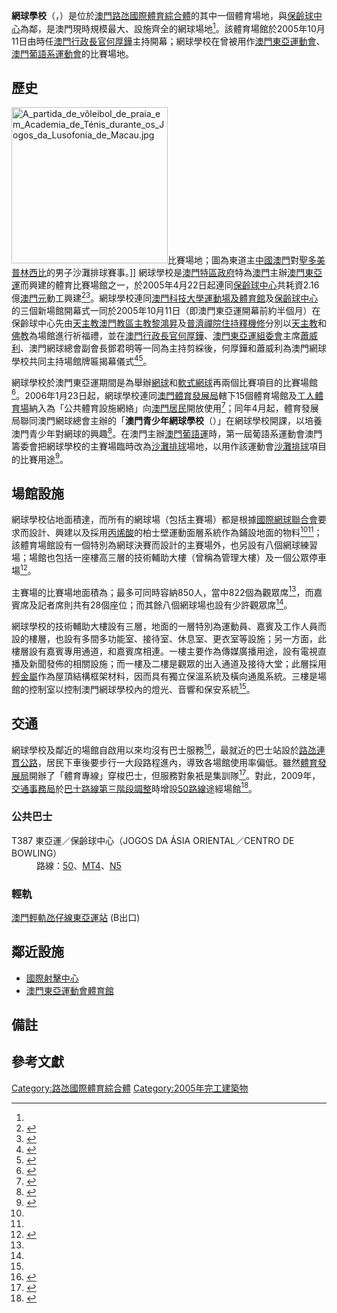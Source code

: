 {{Infobox 體育場館
|stadium_name= 網球學校<br />Academia de Ténis
|image=
|地图=澳门 | 所在纬度=22.143657 | 所在经度=113.57077 | 地图描述= | 图钉描述=網球學校 | 图钉描述位置=
|location= {{MAC}}[[路氹國際體育綜合體|路氹國際體育綜合體]]<br />{{coord|22.143657|113.57077}}
|broke_ground= 2005年4月22日
|opened= 2005年10月11日
|owner= [[澳門特區政府|澳門特區政府]]<br>（2005年至2006年1月23日）<br>[[澳門特別行政區政府|澳門特別行政區政府]][[體育局_(澳門)|體育局]]<br>（2006年1月24日至今）
}}
'''網球學校'''（{{lang-pt|'''Academia de Ténis'''}}，{{lang-en|'''Tennis Academy'''}}）是位於[[澳門|澳門]][[路氹國際體育綜合體|路氹國際體育綜合體]]的其中一個體育場地，與[[保齡球中心|保齡球中心]]為鄰，是澳門現時規模最大、設施齊全的網球場地<ref name="desporto" />。該體育場館於2005年10月11日由時任[[澳門行政長官|澳門行政長官]][[何厚鏵|何厚鏵]]主持開幕；網球學校在曾被用作[[澳門東亞運動會|澳門東亞運動會]]、[[澳門葡語運|澳門葡語系運動會]]的比賽場地。

==歷史==
[[File:A_partida_de_vôleibol_de_praia_em_Academia_de_Ténis_durante_os_Jogos_da_Lusofonia_de_Macau.jpg|250px]]比賽場地；圖為東道主[[中國澳門|中國澳門]]對[[聖多美普林西比|聖多美普林西比]]的男子沙灘排球賽事。]]
網球學校是[[澳門特區政府|澳門特區政府]]特為[[澳門|澳門]]主辦[[澳門東亞運|澳門東亞運]]而興建的體育比賽場館之一，於2005年4月22日起連同[[保齡球中心|保齡球中心]]共耗資2.16億[[澳門元|澳門元]]{{notetag|1=網球學校和[[保齡球中心|保齡球中心]]為一個整體工程；工程判給1.74億，及後經追加費用後以2.16億興建，即整體工程超支18.98%<ref name="over" />}}動工興建<ref name="over">{{zh-hant}}{{cite news|publisher=[[澳門日報|澳門日報]] |date=2006年11月9日 |title=工程計算方式審計方法不一樣 陳漢傑： 不同角度讓公衆了解 }}</ref><ref name="facilities">{{zh-hant}}{{cite news|publisher=[[澳門日報|澳門日報]] |date=2005年9月21日 |title=網球學校工程進展順利 }}</ref>。網球學校連同[[澳門科技大學運動場及體育館|澳門科技大學運動場及體育館]]及[[保齡球中心|保齡球中心]]的三個新場館開幕式一同於2005年10月11日（即澳門東亞運開幕前約半個月）在保齡球中心先由[[天主教澳門教區|天主教澳門教區]][[澳門主教|主教]][[黎鴻昇|黎鴻昇]]及[[普濟禪院|普濟禪院]][[住持|住持]][[釋機修|釋機修]]分別以[[天主教|天主教]]和[[佛教|佛教]]為場館進行祈福禮，並在[[澳門行政長官|澳門行政長官]][[何厚鏵|何厚鏵]]、[[澳門東亞運|澳門東亞運組委會]]主席[[蕭威利|蕭威利]]、澳門網球總會副會長鄧君明等一同為主持剪綵後，何厚鏵和蕭威利為澳門網球學校共同主持場館牌匾揭幕儀式<ref>{{zh-hant}}{{cite news|publisher=[[澳門東亞運|第四屆東亞運動會澳門組織委員會]] |date=2005年10月11日 |title= 網球學校、保齡球中心及科技大學運動場落成啟用 }}</ref><ref>{{zh-hant}}{{cite news|publisher=[[澳門日報|澳門日報]] |date=2005年10月12日 |title= 東亞運三場館啟用 }}</ref>。

網球學校於澳門東亞運期間是為舉辦[[網球|網球]]和[[軟式網球|軟式網球]]再兩個比賽項目的比賽場館<ref>{{zh-hant}}{{cite news|publisher=[[華僑報|華僑報]] |date=2005年10月8日 |title=新場館啟用在即  }}</ref>。2006年1月23日起，網球學校連同[[澳門體育發展局|澳門體育發展局]]轄下15個體育場館及[[工人體育場|工人體育場]]納入為「公共體育設施網絡」向[[澳門居民|澳門居民]]開放使用<ref>{{zh-hant}}{{cite news|publisher=[[澳門日報|澳門日報]] |date=2006年1月20日 |title=十七場館下週起免費開放 }}</ref>；同年4月起，體育發展局聯同澳門網球總會主辦的「'''澳門青少年網球學校'''（{{lang-pt|'''Escola de Ténis Juenil de Macau'''}}）」在網球學校開課，以培養澳門青少年對網球的興趣<ref>{{zh-hant}}{{cite news|publisher=[[澳門日報|澳門日報]] |date=2006年4月3日 |title=青少年網校開課日 }}</ref>。在澳門主辦[[2006年葡語系運動會|澳門葡語運]]時，第一屆葡語系運動會澳門籌委會把網球學校的主賽場臨時改為[[沙灘排球|沙灘排球]]場地，以用作該運動會[[沙灘排球|沙灘排球]]項目的比賽用途<ref>{{pt}}{{cite book|author=第一屆葡語系運動會澳門籌備委員會 |title=Macau 2006, Jogas da Lusofonia |year=2006 |location=澳門 }}</ref>。

==場館設施==
網球學校佔地面積達{{convert|15304|sqm|sqft|0|abbr=on}}，而所有的網球場（包括主賽場）都是根據[[國際網球聯合會|國際網球聯合會]]要求而設計、興建以及採用[[丙烯酸|丙烯酸]]的柏士壁運動面層系統作為鋪設地面的物料<ref name="desporto" /><ref name="facilities" />；該體育場館設有一個特別為網球決賽而設計的主賽場外，也另設有八個網球練習場；場館也包括一座樓高三層的技術輔助大樓（曾稱為管理大樓）及一個公眾停車場{{notetag|1=網球學校的公眾停車場和[[保齡球中心|保齡球中心]]的公眾停車場為同一個公眾停車場<ref name="desporto" />}}<ref name="desporto">{{zh-hant}}{{cite book|author=[[體育發展局|體育發展局]]  |title=澳門體育 |year=2009 |publisher=體育發展局 |location=澳門 }}</ref>。

主賽場的比賽場地面積為{{convert|1020.8|sqm|sqft|0|abbr=on}}；最多可同時容納850人，當中822個為觀眾席<ref name="desporto" />，而嘉賓席及記者席則共有28個座位；而其餘八個網球場也設有少許觀眾席<ref name="facilities" />。

網球學校的技術輔助大樓設有三層，地面的一層特別為運動員、嘉賓及工作人員而設的樓層，也設有多間多功能室、接待室、休息室、更衣室等設施；另一方面，此樓層設有嘉賓專用通道，和嘉賓席相連。一樓主要作為傳媒廣播用途，設有電視直播及新聞發佈的相關設施；而一樓及二樓是觀眾的出入通道及接待大堂；此層採用[[輕金屬|輕金屬]]作為屋頂結構框架材料，因而具有獨立保溫系統及橫向通風系統。三樓是場館的控制室以控制澳門網球學校內的燈光、音響和保安系統<ref name="facilities" />。

== 交通 ==
網球學校及鄰近的場館自啟用以來均沒有巴士服務<ref>{{zh-hant}}{{cite news|publisher=[[澳門日報|澳門日報]] |date=2008年9月10日 |title=明上半年調整三成路線 |url=http://i50.tinypic.com/xpwlk1.jpg  }}</ref>，最就近的巴士站設於[[路氹連貫公路|路氹連貫公路]]，居民下車後要步行一大段路程進內，導致各場館使用率偏低。雖然[[體育發展局|體育發展局]]開辦了「體育專線」穿梭巴士，但服務對象衹是集訓隊<ref>{{zh-hant}}{{cite news|publisher=[[澳門日報|澳門日報]] |date=2009年10月21日 |title=澳門蛋巴士路線開通  }}</ref>。對此，2009年，[[交通事務局|交通事務局]]於[[巴士路線調整|巴士路線第三階段調整]]時增設[[澳門巴士50路線|50路線]]途經場館<ref>{{zh-hant}}{{cite news |publisher=[[澳門新聞局|澳門新聞局]] |date=2009年10月13日 |title=第三階段巴士路線調整18日實施 |url=http://www.gcs.gov.mo/showNews.php?PageLang=C&DataUcn=40414&Member=0 |accessdate=2010年6月8日 |archive-date=2016年3月4日 |archive-url=https://web.archive.org/web/20160304105126/http://www.gcs.gov.mo/showNews.php?PageLang=C&DataUcn=40414&Member=0 |dead-url=no }}</ref>。

=== 公共巴士 ===
;T387 東亞運／保齡球中心（JOGOS DA ÁSIA ORIENTAL／CENTRO DE BOWLING）
:路線：[[澳門巴士50路線|50]]、[[澳門巴士MT4路線|MT4]]、[[澳門巴士N5路線|N5]]

=== 輕軌 ===
[[澳門輕軌|澳門輕軌]][[氹仔線|氹仔線]][[東亞運站|東亞運站]] (B出口)

==鄰近設施==
* [[國際射擊中心|國際射擊中心]]
* [[澳門東亞運動會體育館|澳門東亞運動會體育館]]

==備註==
<div class="references-small">
{{NoteFoot}}
</div>

==參考文獻==
<div class="references-small">
<references></references>
</div>

[[Category:路氹國際體育綜合體|Category:路氹國際體育綜合體]]
[[Category:2005年完工建築物|Category:2005年完工建築物]]